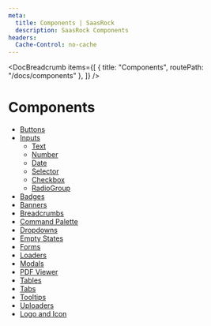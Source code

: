 ```yaml
---
meta:
  title: Components | SaasRock
  description: SaasRock Components
headers:
  Cache-Control: no-cache
---
```



<DocBreadcrumb
  items={[
    { title: "Components", routePath: "/docs/components" },
  ]}
/>

# Components

- [Buttons](/docs/components/buttons)
- [Inputs](/docs/components/inputs)
  - [Text](/docs/components/inputs/text)
  - [Number](/docs/components/inputs/number)
  - [Date](/docs/components/inputs/date)
  - [Selector](/docs/components/inputs/selector)
  - [Checkbox](/docs/components/inputs/checkbox)
  - [RadioGroup](/docs/components/inputs/radio-group)
- [Badges](/docs/components/badges)
- [Banners](/docs/components/banners)
- [Breadcrumbs](/docs/components/breadcrumbs)
- [Command Palette](/docs/components/command-palette)
- [Dropdowns](/docs/components/dropdowns)
- [Empty States](/docs/components/empty-states)
- [Forms](/docs/components/forms)
- [Loaders](/docs/components/loaders)
- [Modals](/docs/components/modals)
- [PDF Viewer](/docs/components/pdf-viewer)
- [Tables](/docs/components/tables)
- [Tabs](/docs/components/tabs)
- [Tooltips](/docs/components/tooltips)
- [Uploaders](/docs/components/uploaders)
- [Logo and Icon](/docs/components/logo-and-icon)
